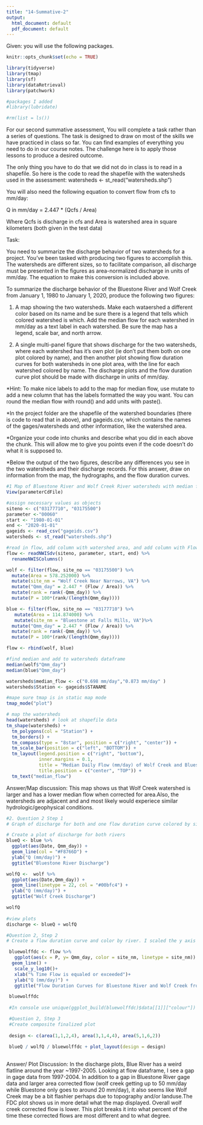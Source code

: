 ```yaml
---
title: "14-Summative-2"
output:
  html_document: default
  pdf_document: default
---
```

Given: you will use the following packages.
```r
knitr::opts_chunk$set(echo = TRUE)

library(tidyverse)
library(tmap)
library(sf)
library(dataRetrieval)
library(patchwork)

#packages I added
#library(lubridate)

#rm(list = ls())
```

For our second summative assessment, You will complete a task rather than a series of questions. The task is designed to draw on most of the skills we have practiced in class so far. You can find examples of everything you need to do in our course notes. The challenge here is to apply those lessons to produce a desired outcome.

The only thing you have to do that we did not do in class is to read in a shapefile. So here is the code to read the shapefile with the watersheds used in the assessment:
watersheds <- st_read("watersheds.shp")

You will also need the following equation to convert flow from cfs to mm/day:

Q in mm/day = 2.447 * (Qcfs / Area)

Where Qcfs is discharge in cfs and Area is watershed area in square kilometers (both given in the test data)

Task: 

You need to summarize the discharge behavior of two watersheds for a project. You've been tasked with producing two figures to accomplish this. The watersheds are different sizes, so to facilitate comparison, all discharge must be presented in the figures as area-normalized discharge in units of mm/day. The equation to make this conversion is included above.

To summarize the discharge behavior of the Bluestone River and Wolf Creek from January 1, 1980 to January 1, 2020, produce the following two figures:

1. A map showing the two watersheds. Make each wataershed a different color based on its name and be sure there is a legend that tells which colored watershed is which. Add the median flow for each watershed in mm/day as a text label in each watershed. Be sure the map has a legend, scale bar, and north arrow.

2. A single multi-panel figure that shows discharge for the two watersheds, where each watershed has it's own plot (ie don't put them both on one plot colored by name), and then another plot showing flow duration curves for both watersheds in one plot area, with the line for each watershed colored by name. The discharge plots and the flow duration curve plot should be made with discharge in units of mm/day. 

*Hint: To make nice labels to add to the map for median flow, use mutate to add a new column that has the labels formatted the way you want. You can round the median flow with round() and add units with paste().

*In the project folder are the shapefile of the watershed boundaries (there is code to read that in above), and gageids.csv, which contains the names of the gages/watersheds and other information, like the watershed area.

*Organize your code into chunks and describe what you did in each above the chunk. This will allow me to give you points even if the code doesn't do what it is supposed to.

*Below the output of the two figures, describe any differences you see in the two watersheds and their discharge records. For this answer, draw on information from the map, the hydrographs, and the flow duration curves.

```r
#1 Map of Bluestone River and Wolf Creek River watersheds with median flow
View(parameterCdFile)

#assign necessary values as objects
siteno <- c("03177710", "03175500")
parameter <-"00060"
start <- "1980-01-01"
end <- "2020-01-01"
gageids <- read_csv("gageids.csv")
watersheds <- st_read("watersheds.shp") 

#read in flow, add column with watershed area, and add column with Flow in mm/day, rank, and P value (rank and P value needed for question 2). 
flow <- readNWISdv(siteno, parameter, start, end) %>%
  renameNWISColumns()

wolf <- filter(flow, site_no == "03175500") %>%
  mutate(Area = 578.252000) %>%
  mutate(site_nm = "Wolf Creek Near Narrows, VA") %>%
  mutate("Qmm_day" = 2.447 * (Flow / Area)) %>%
  mutate(rank = rank(-Qmm_day)) %>%
  mutate(P = 100*(rank/(length(Qmm_day)))) 

blue <- filter(flow, site_no == "03177710") %>%
   mutate(Area = 114.874000) %>%
   mutate(site_nm = "Bluestone at Falls Mills, VA")%>%
  mutate("Qmm_day" = 2.447 * (Flow / Area)) %>%
  mutate(rank = rank(-Qmm_day)) %>%
  mutate(P = 100*(rank/(length(Qmm_day)))) 

flow <- rbind(wolf, blue)

#find median and add to watersheds dataframe
median(wolf$"Qmm_day")
median(blue$"Qmm_day")

watersheds$median_flow <- c("0.698 mm/day","0.873 mm/day" )
watersheds$Station <- gageids$STANAME

#mape sure tmap is in static map mode
tmap_mode("plot")

# map the watersheds
head(watersheds) # look at shapefile data
tm_shape(watersheds) +
  tm_polygons(col = "Station") +
  tm_borders() + 
  tm_compass(type = "8star", position = c("right", "center")) +
  tm_scale_bar(position = c("left", "BOTTOM")) +
  tm_layout(legend.position = c("right", "bottom"), 
            inner.margins = 0.1,
            title = "Median Daily Flow (mm/day) of Wolf Creek and Bluestone River Watersheds 1980-2020",
            title.position = c("center", "TOP")) +
  tm_text("median_flow") 

```
Answer/Map discussion: This map shows us that Wolf Creek watershed is larger and has a lower median flow when corrected for area.Also, the watersheds are adjacent and and most likely would experiece similar hydrologic/geophysical conditions. 

```r

#2. Question 2 Step 1
# Graph of discharge for both and one flow duration curve colored by site in mm/day

# Create a plot of discharge for both rivers
blueQ <- blue %>%
  ggplot(aes(Date, Qmm_day)) +
  geom_line(col = "#F8766D") +
  ylab("Q (mm/day)") +
  ggtitle("Bluestone River Discharge")

wolfQ <-  wolf %>%
  ggplot(aes(Date,Qmm_day)) +
  geom_line(linetype = 22, col = "#00bfc4") +
  ylab("Q (mm/day)") +
  ggtitle("Wolf Creek Discharge")

wolfQ
 
#view plots 
discharge <- blueQ + wolfQ

#Question 2, Step 2 
# Create a flow duration curve and color by river. I scaled the y axis to better see differences in the 2 streams.

 bluewolffdc <- flow %>%
   ggplot(aes(x = P, y= Qmm_day, color = site_nm, linetype = site_nm)) +
  geom_line() +
   scale_y_log10()+
   xlab("% Time Flow is equaled or exceeded")+
   ylab("Q (mm/day)") +
   ggtitle("Flow Duration Curves for Bluestone River and Wolf Creek from 1980 to 2020")

 bluewolffdc
 
 #In console use unique(ggplot_build(bluewolffdc)$data[[1]]["colour"]) to find colors and linetype used in theme_classic

 #Question 2, Step 3
 #Create composite finalized plot
 
 design <- c(area(1,1,2,4), area(3,1,4,4), area(5,1,6,2))
 
 blueQ / wolfQ / bluewolffdc + plot_layout(design = design)
 
```
Answer/ Plot Discussion: In the discharge plots, Blue River has a weird flatline around the year ~1997-2005. Looking at flow dataframe, I see a gap in gage data from 1997-2004. In addition to a gap in Bluestone River gage data and larger area corrected flow (wolf creek getting up to 50 mm/day while Bluestone only goes to around 20 mm/day), it also seems like Wolf Creek may be a bit flashier perhaps due to topography and/or landuse.The FDC plot shows us in more detail what the map displayed. Overall wolf creek corrected flow is lower. This plot breaks it into what percent of the time these corrected flows are most different and to what degree.